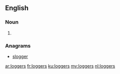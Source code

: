 ==English==

===Noun===
{{head|en}}

# {{plural of|logger}}

===Anagrams===
* [[slogger#English|slogger]]

[[ar:loggers]]
[[fr:loggers]]
[[ku:loggers]]
[[my:loggers]]
[[nl:loggers]]